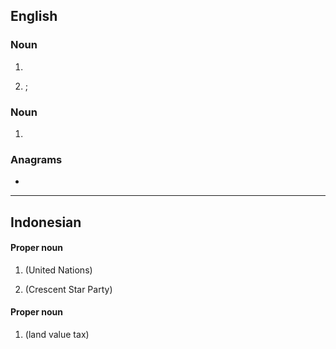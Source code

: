 ==English==

===Noun===
{{en-noun|~}}

# {{initialism of|en|[[polybrominated biphenyl]]}}
# {{lb|en|aviation|_|jargon}} {{initialism of|en|[[passenger]] [[boarding]] [[bridge]]}}; {{synonym of|en|jet bridge}}

===Noun===
{{en-proper noun}}

# {{initialism of|en|[[w:Provider Backbone Bridges|Provider Backbone Bridges]]}}

===Anagrams===
* {{anagrams|en|a=bbp|BBP|BPB}}

----

==Indonesian==

====Proper noun====
{{id-proper noun}}

# {{initialism of|id|[[Perserikatan Bangsa-Bangsa]]}} (United Nations)
# {{initialism of|id|[[Partai Bulan Bintang]]}} (Crescent Star Party)

====Proper noun====
{{id-noun}}

# {{initialism of|id|[[pajak bumi dan bangunan|Pajak Bumi dan Bangunan]]}} (land value tax)